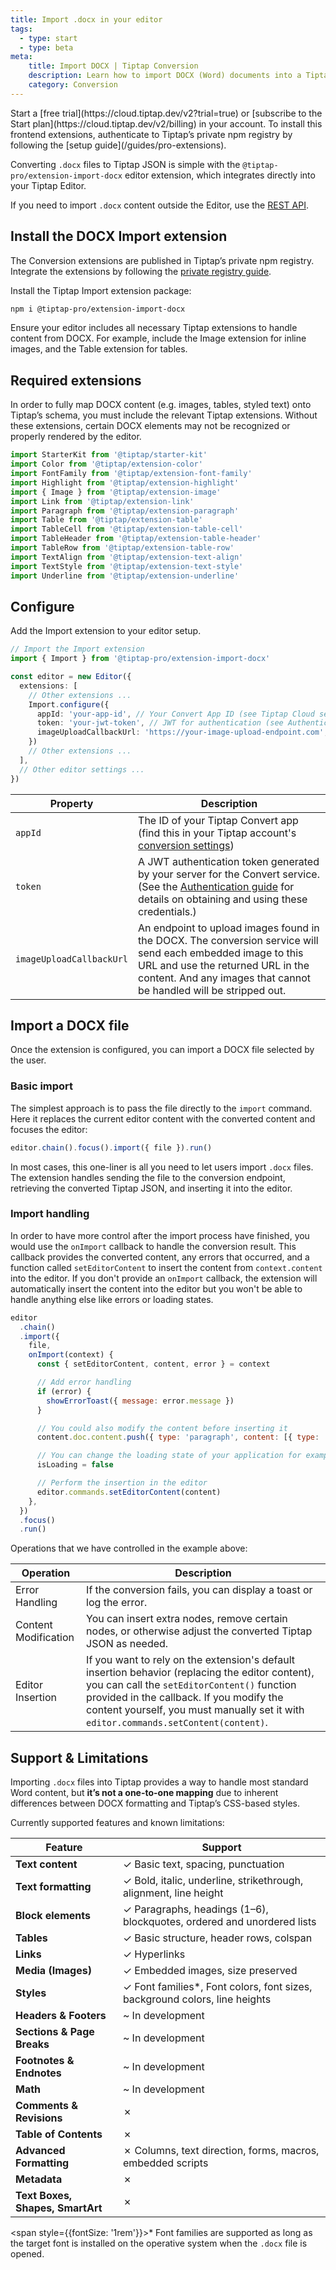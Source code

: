 ```yaml
---
title: Import .docx in your editor
tags:
  - type: start
  - type: beta
meta:
    title: Import DOCX | Tiptap Conversion
    description: Learn how to import DOCX (Word) documents into a Tiptap editor using the Import extension in our docs.
    category: Conversion
---
```



<Requirements>
    <RequirementItem label="1. Activate trial or subscribe">
        Start a [free trial](https://cloud.tiptap.dev/v2?trial=true) or [subscribe to the Start plan](https://cloud.tiptap.dev/v2/billing) in your account.
    </RequirementItem>
    <RequirementItem label="2. Install from private registry">
        To install this frontend extensions, authenticate to Tiptap’s private npm registry by following the [setup guide](/guides/pro-extensions).
    </RequirementItem>
</Requirements>

<CodeDemo src="https://feature-beta-conversion-extensions--tiptap-pro.netlify.app/preview/Extensions/ImportDocx" />

Converting `.docx` files to Tiptap JSON is simple with the `@tiptap-pro/extension-import-docx` editor extension,
which integrates directly into your Tiptap Editor.

If you need to import `.docx` content outside the Editor, use the [REST API](/conversion/import-export/docx/rest-api).

## Install the DOCX Import extension

The Conversion extensions are published in Tiptap’s private npm registry. Integrate the extensions by following the [private registry guide](/guides/pro-extensions).

Install the Tiptap Import extension package:

```bash
npm i @tiptap-pro/extension-import-docx
```

Ensure your editor includes all necessary Tiptap extensions to handle content from DOCX. For example, include the Image extension for inline images, and the Table extension for tables.

## Required extensions
In order to fully map DOCX content (e.g. images, tables, styled text) onto Tiptap’s schema, you must include the relevant Tiptap extensions. Without these extensions, certain DOCX elements may not be recognized or properly rendered by the editor.

```js
import StarterKit from '@tiptap/starter-kit'
import Color from '@tiptap/extension-color'
import FontFamily from '@tiptap/extension-font-family'
import Highlight from '@tiptap/extension-highlight'
import { Image } from '@tiptap/extension-image'
import Link from '@tiptap/extension-link'
import Paragraph from '@tiptap/extension-paragraph'
import Table from '@tiptap/extension-table'
import TableCell from '@tiptap/extension-table-cell'
import TableHeader from '@tiptap/extension-table-header'
import TableRow from '@tiptap/extension-table-row'
import TextAlign from '@tiptap/extension-text-align'
import TextStyle from '@tiptap/extension-text-style'
import Underline from '@tiptap/extension-underline'
```

## Configure
Add the Import extension to your editor setup.

```ts
// Import the Import extension
import { Import } from '@tiptap-pro/extension-import-docx'

const editor = new Editor({
  extensions: [
    // Other extensions ...
    Import.configure({
      appId: 'your-app-id', // Your Convert App ID (see Tiptap Cloud settings)
      token: 'your-jwt-token', // JWT for authentication (see Authentication documentation)
      imageUploadCallbackUrl: 'https://your-image-upload-endpoint.com', // Your upload images endpoint
    })
    // Other extensions ...
  ],
  // Other editor settings ...
})
```

| Property | Description |
|--------|-------------|
| `appId` | The ID of your Tiptap Convert app (find this in your Tiptap account's [conversion settings](https://cloud.tiptap.dev/convert-settings)) |
| `token` | A JWT authentication token generated by your server for the Convert service. (See the [Authentication guide](https://cloud.tiptap.dev/convert-settings) for details on obtaining and using these credentials.) |
| `imageUploadCallbackUrl` | An endpoint to upload images found in the DOCX. The conversion service will send each embedded image to this URL and use the returned URL in the content. And any images that cannot be handled will be stripped out. |

## Import a DOCX file
Once the extension is configured, you can import a DOCX file selected by the user.

### Basic import
The simplest approach is to pass the file directly to the `import` command. Here it replaces the current editor content with the converted content and focuses the editor:
```js
editor.chain().focus().import({ file }).run()
```
In most cases, this one-liner is all you need to let users import `.docx` files. The extension handles sending the file to the conversion endpoint, retrieving the converted Tiptap JSON, and inserting it into the editor.

### Import handling
In order to have more control after the import process have finished, you would use the `onImport` callback to handle the conversion result. This callback provides the converted content, any errors that occurred, and a function called `setEditorContent` to insert the content from `context.content` into the editor. If you don't provide an `onImport` callback, the extension will automatically insert the content into the editor but you won't be able to handle anything else like errors or loading states.

```js
editor
  .chain()
  .import({
    file,
    onImport(context) {
      const { setEditorContent, content, error } = context

      // Add error handling
      if (error) {
        showErrorToast({ message: error.message })
      }

      // You could also modify the content before inserting it
      content.doc.content.push({ type: 'paragraph', content: [{ type: 'text', text: 'Hello!' }] })

      // You can change the loading state of your application for example
      isLoading = false

      // Perform the insertion in the editor
      editor.commands.setEditorContent(content)
    },
  })
  .focus()
  .run()
```

Operations that we have controlled in the example above:

| Operation            | Description                                                                                                                                                                                                                                                                         |
|----------------------|-------------------------------------------------------------------------------------------------------------------------------------------------------------------------------------------------------------------------------------------------------------------------------------|
| Error Handling       | If the conversion fails, you can display a toast or log the error.                                                                                                                                                                                                                  |
| Content Modification | You can insert extra nodes, remove certain nodes, or otherwise adjust the converted Tiptap JSON as needed.                                                                                                                                                                          |
| Editor Insertion     | If you want to rely on the extension's default insertion behavior (replacing the editor content), you can call the `setEditorContent()` function provided in the callback. If you modify the content yourself, you must manually set it with `editor.commands.setContent(content)`. |

## Support & Limitations
Importing `.docx` files into Tiptap provides a way to handle most standard Word content, but **it’s not a one-to-one mapping** due to inherent differences between DOCX formatting and Tiptap’s CSS-based styles.

Currently supported features and known limitations:

| **Feature**                      | **Support**                                                                |
|----------------------------------|----------------------------------------------------------------------------|
| **Text content**                 | ✓ Basic text, spacing, punctuation                                         |
| **Text formatting**              | ✓ Bold, italic, underline, strikethrough, alignment, line height           |
| **Block elements**               | ✓ Paragraphs, headings (1–6), blockquotes, ordered and unordered lists     |
| **Tables**                       | ✓ Basic structure, header rows, colspan                                    |
| **Links**                        | ✓ Hyperlinks                                                               |
| **Media (Images)**               | ✓ Embedded images, size preserved                                          |
| **Styles**                       | ✓ Font families*, Font colors, font sizes, background colors, line heights |
| **Headers & Footers**            | ~ In development                                                           |
| **Sections & Page Breaks**       | ~ In development                                                           |
| **Footnotes & Endnotes**         | ~ In development                                                           |
| **Math**                         | ~ In development                                                           |
| **Comments & Revisions**         | ✗                                                                          |
| **Table of Contents**            | ✗                                                                          |
| **Advanced Formatting**          | ✗ Columns, text direction, forms, macros, embedded scripts                 |
| **Metadata**                     | ✗                                                                          |
| **Text Boxes, Shapes, SmartArt** | ✗                                                                          |

<span style={{fontSize: '1rem'}}>* Font families are supported as long as the target font is installed on the operative system when the `.docx` file is opened.</span>
